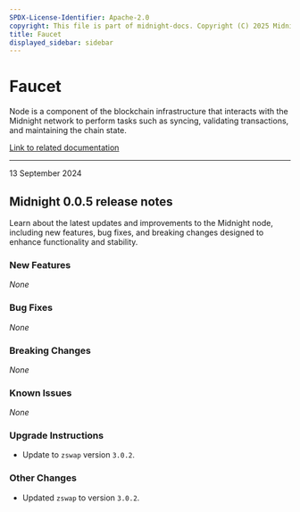 ```yaml
---
SPDX-License-Identifier: Apache-2.0
copyright: This file is part of midnight-docs. Copyright (C) 2025 Midnight Foundation. Licensed under the Apache License, Version 2.0 (the "License"); You may not use this file except in compliance with the License. You may obtain a copy of the License at http://www.apache.org/licenses/LICENSE-2.0 Unless required by applicable law or agreed to in writing, software distributed under the License is distributed on an "AS IS" BASIS, WITHOUT WARRANTIES OR CONDITIONS OF ANY KIND, either express or implied. See the License for the specific language governing permissions and limitations under the License.
title: Faucet
displayed_sidebar: sidebar
---
```


# Faucet

Node is a component of the blockchain infrastructure that interacts with the Midnight network to perform tasks such as syncing, validating transactions, and maintaining the chain state.

[Link to related documentation](../../develop/nodes-and-dapps/node-endpoints)

---

<div 
  style={{
    marginTop: '0',
    fontSize: '1rem',
    fontWeight: 'normal',
    marginBottom: '0.5rem'
  }}
>
  13 September 2024
</div>

## Midnight 0.0.5 release notes

Learn about the latest updates and improvements to the Midnight node, including new features, bug fixes, and breaking changes designed to enhance functionality and stability.

### New Features
_None_

### Bug Fixes
_None_

### Breaking Changes
_None_

### Known Issues
_None_

### Upgrade Instructions
- Update to `zswap` version `3.0.2`.  

### Other Changes
- Updated `zswap` to version `3.0.2`.  
